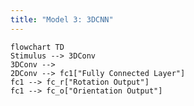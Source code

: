 ```yaml
---
title: "Model 3: 3DCNN"
---
```

```mermaid
flowchart TD
Stimulus --> 3DConv
3DConv -->
2DConv --> fc1["Fully Connected Layer"]
fc1 --> fc_r["Rotation Output"]
fc1 --> fc_o["Orientation Output"]
```